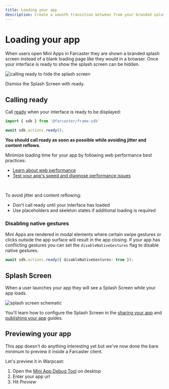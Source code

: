 ```yaml
---
title: Loading your app
description: Create a smooth transition between from your branded splash screen to your app 
---
```



# Loading your app

When users open Mini Apps in Farcaster they are shown a branded splash screen
instead of a blank loading page like they would in a browser. Once your interface
is ready to show the splash screen can be hidden.

![calling ready to hide the splash screen](/ready_preview.png)

<Caption>
  Dismiss the Splash Screen with ready.
</Caption>


## Calling ready

Call [ready](/docs/actions/ready) when your interface is ready to be displayed:

```ts twoslash
import { sdk } from '@farcaster/frame-sdk'

await sdk.actions.ready();
```

**You should call ready as soon as possible while avoiding jitter and content
reflows.**

Minimize loading time for your app by following web performance best practices:
- [Learn about web performance](https://web.dev/learn/performance)
- [Test your app's speed and diagnose performance issues](https://pagespeed.web.dev/analysis/https-pagespeed-web-dev/bywca5kqd1?form_factor=mobile)

<br/>

To avoid jitter and content reflowing:
- Don't call ready until your interface has loaded
- Use placeholders and skeleton states if additional loading is required


### Disabling native gestures

Mini Apps are rendered in modal elements where certain swipe gestures or clicks
outside the app surface will result in the app closing. If your app has conflicting 
gestures you can set the `disableNativeGestures` flag to disable native gestures.

```ts
await sdk.actions.ready({ disableNativeGestures: true });
```

## Splash Screen

When a user launches your app they will see a Splash Screen while your app loads.

![splash screen schematic](/splash_screen_schematic.png)

You'll learn how to configure the Splash Screen in the [sharing your
app](/docs/guides/sharing) and [publishing your app](/docs/guides/publishing)
guides.

## Previewing your app

This app doesn\'t do anything interesting yet but we\'ve now done the bare
minimum to preview it inside a Farcaster client.

Let's preview it in Warpcast:
1. Open the [Mini App Debug Tool](https://warpcast.com/~/developers/mini-apps/debug)
on desktop
2. Enter your app url
3. Hit _Preview_
